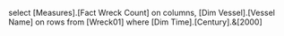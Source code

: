 select [Measures].[Fact Wreck Count] on columns,
[Dim Vessel].[Vessel Name] on rows
from [Wreck01]
where [Dim Time].[Century].&[2000]

